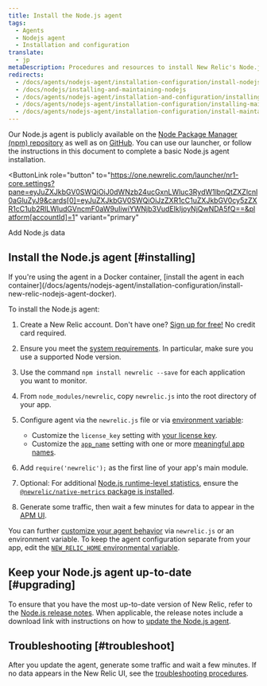 ```yaml
---
title: Install the Node.js agent
tags:
  - Agents
  - Nodejs agent
  - Installation and configuration
translate:
  - jp
metaDescription: Procedures and resources to install New Relic's Node.js agent.
redirects:
  - /docs/agents/nodejs-agent/installation-configuration/install-nodejs-agent
  - /docs/nodejs/installing-and-maintaining-nodejs
  - /docs/agents/nodejs-agent/installation-and-configuration/installing-and-maintaining-nodejs
  - /docs/agents/nodejs-agent/installation-configuration/installing-maintaining-nodejs
  - /docs/agents/nodejs-agent/installation-configuration/install-maintain-nodejs
---
```


Our Node.js agent is publicly available on the [Node Package Manager (npm) repository](https://npmjs.org/package/newrelic) as well as on [GitHub](https://github.com/newrelic/node-newrelic). You can use our launcher, or follow the instructions in this document to complete a basic Node.js agent installation.

<ButtonLink
  role="button"
  to="https://one.newrelic.com/launcher/nr1-core.settings?pane=eyJuZXJkbGV0SWQiOiJ0dWNzb24ucGxnLWluc3RydW1lbnQtZXZlcnl0aGluZyJ9&cards[0]=eyJuZXJkbGV0SWQiOiJzZXR1cC1uZXJkbGV0cy5zZXR1cC1ub2RlLWludGVncmF0aW9uIiwiYWNjb3VudElkIjoyNjQwNDA5fQ==&platform[accountId]=1"
  variant="primary"
>
  Add Node.js data
</ButtonLink>

## Install the Node.js agent [#installing]

<Callout variant="important">
  If you're using the agent in a Docker container, [install the agent in each container](/docs/agents/nodejs-agent/installation-configuration/install-new-relic-nodejs-agent-docker).
</Callout>

To install the Node.js agent:

1. Create a New Relic account. Don't have one? [Sign up for free!](https://newrelic.com/signup) No credit card required.
2. Ensure you meet the [system requirements](/docs/agents/nodejs-agent/getting-started/compatibility-requirements-nodejs-agent). In particular, make sure you use a supported Node version.
3. Use the command `npm install newrelic --save` for each application you want to monitor.
4. From `node_modules/newrelic`, copy `newrelic.js` into the root directory of your app.
5. Configure agent via the `newrelic.js` file or via [environment variable](/docs/agents/nodejs-agent/installation-configuration/nodejs-agent-configuration#environment):

   * Customize the `license_key` setting with [your license key](/docs/apis/intro-apis/new-relic-api-keys/#ingest-license-key).
   * Customize the [`app_name`](/docs/agents/nodejs-agent/installation-configuration/nodejs-agent-configuration#app_name) setting with one or more [meaningful app names](/docs/apm/new-relic-apm/installation-and-configuration/naming-your-application).
6. Add `require('newrelic');` as the first line of your app's main module.
7. Optional: For additional [Node.js runtime-level statistics](/docs/agents/nodejs-agent/supported-features/node-vms-statistics-page), ensure the [`@newrelic/native-metrics` package is installed](/docs/agents/nodejs-agent/supported-features/node-vm-measurements).
8. Generate some traffic, then wait a few minutes for data to appear in the [APM UI](/docs/apm/applications-menu/monitoring/apm-overview-page).

You can further [customize your agent behavior](/docs/agents/nodejs-agent/installation-configuration/nodejs-agent-configuration) via `newrelic.js` or an environment variable. To keep the agent configuration separate from your app, edit the [`NEW_RELIC_HOME` environmental variable](/docs/agents/nodejs-agent/installation-configuration/nodejs-agent-configuration#home).

## Keep your Node.js agent up-to-date [#upgrading]

To ensure that you have the most up-to-date version of New Relic, refer to the [Node.js release notes](/docs/release-notes/agent-release-notes/nodejs-release-notes). When applicable, the release notes include a download link with instructions on how to [update the Node.js agent](/docs/agents/nodejs-agent/installation-configuration/upgrade-nodejs-agent).

## Troubleshooting [#troubleshoot]

After you update the agent, generate some traffic and wait a few minutes. If no data appears in the New Relic UI, see the [troubleshooting procedures](/docs/agents/nodejs-agent/troubleshooting/troubleshooting-your-nodejs-installation).
